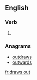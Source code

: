 ==English==

===Verb===
{{head|en|verb form}}

# {{en-third-person singular of|draw out}}

===Anagrams===
* [[outdraws#English|outdraws]]
* [[outwards#English|outwards]]

[[fr:draws out]]